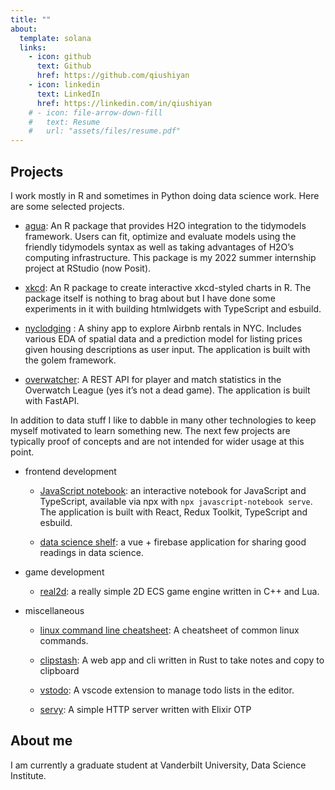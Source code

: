 ```yaml
---
title: ""
about:
  template: solana
  links:
    - icon: github
      text: Github
      href: https://github.com/qiushiyan
    - icon: linkedin
      text: LinkedIn
      href: https://linkedin.com/in/qiushiyan
    # - icon: file-arrow-down-fill
    #   text: Resume
    #   url: "assets/files/resume.pdf"
---
```


## Projects

I work mostly in R and sometimes in Python doing data science work. Here are some selected projects.

- [agua](https://agua.tidymodels.org): An R package that provides H2O integration to the tidymodels framework. Users can fit, optimize and evaluate models using the friendly tidymodels syntax as well as taking advantages of H2O's computing infrastructure. This package is my 2022 summer internship project at RStudio (now Posit).

- [xkcd](https://qiushiyan.github.io/xkcd/): An R package to create interactive xkcd-styled charts in R. The package itself is nothing to brag about but I have done some experiments in it with building htmlwidgets with TypeScript and esbuild.

- [nyclodging](https://github.com/qiushiyan/nyclodging) : A shiny app to explore Airbnb rentals in NYC. Includes various EDA of spatial data and a prediction model for listing prices given housing descriptions as user input. The application is built with the golem framework.

- [overwatcher](https://overwatcher-stat.herokuapp.com/docs): A REST API for player and match statistics in the Overwatch League (yes it's not a dead game). The application is built with FastAPI.


In addition to data stuff I like to dabble in many other technologies to keep myself motivated to learn something new.
The next few projects are typically proof of concepts and are not intended for wider usage at this point.

- frontend development

  - [JavaScript notebook](https://github.com/qiushiyan/js-notebook): an interactive notebook for JavaScript and TypeScript, available via npx with `npx javascript-notebook serve`. The application is built with React, Redux Toolkit, TypeScript and esbuild.

  - [data science shelf](dsbook-list.web.app/): a vue + firebase application for sharing good readings in data science.

- game development

  - [real2d](https://github.com/qiushiyan/real2d): a really simple 2D ECS game engine written in C++ and Lua.

- miscellaneous

  - [linux command line cheatsheet](https://github.com/qiushiyan/linux-command-line-cheatsheet/blob/main/Linux_Command_Line_Cheat_Sheet.pdf?raw=true): A cheatsheet of common linux commands.

  - [clipstash](https://github.com/qiushiyan/clipstash): A web app and cli written in Rust to take notes and copy to clipboard

  - [vstodo](https://github.com/qiushiyan/vstodo): A vscode extension to manage todo lists in the editor.

  - [servy](https://github.com/qiushiyan/servy): A simple HTTP server written with Elixir OTP

## About me

I am currently a graduate student at Vanderbilt University, Data Science Institute.
